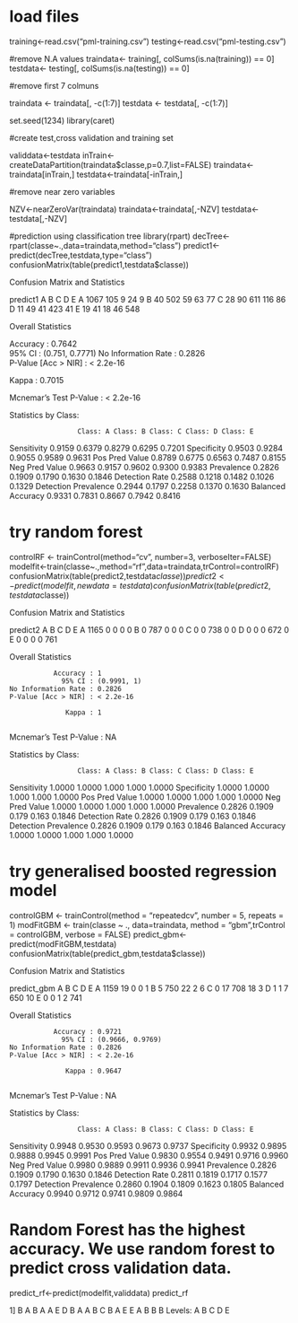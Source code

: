 # load files
training<-read.csv("pml-training.csv")
testing<-read.csv("pml-testing.csv")

#remove N.A values
traindata<- training[, colSums(is.na(training)) == 0]
testdata<- testing[, colSums(is.na(testing)) == 0]

#remove first 7 colmuns 

traindata <- traindata[, -c(1:7)]
testdata <- testdata[, -c(1:7)]

set.seed(1234)
library(caret)


#create test,cross validation and training set

validdata<-testdata
inTrain<-createDataPartition(traindata$classe,p=0.7,list=FALSE)
traindata<-traindata[inTrain,]
testdata<-traindata[-inTrain,]

#remove near zero variables

NZV<-nearZeroVar(traindata)
traindata<-traindata[,-NZV]
testdata<-testdata[,-NZV]

#prediction using classification tree
library(rpart)
decTree<-rpart(classe~.,data=traindata,method="class")
predict1<-predict(decTree,testdata,type="class")
confusionMatrix(table(predict1,testdata$classe))

Confusion Matrix and Statistics


predict1    A    B    C    D    E
A 1067  105    9   24    9
B   40  502   59   63   77
C   28   90  611  116   86
D   11   49   41  423   41
E   19   41   18   46  548

Overall Statistics

Accuracy : 0.7642         
95% CI : (0.751, 0.7771)
No Information Rate : 0.2826         
P-Value [Acc > NIR] : < 2.2e-16      

Kappa : 0.7015         

Mcnemar's Test P-Value : < 2.2e-16      

Statistics by Class:

                     Class: A Class: B Class: C Class: D Class: E
Sensitivity            0.9159   0.6379   0.8279   0.6295   0.7201
Specificity            0.9503   0.9284   0.9055   0.9589   0.9631
Pos Pred Value         0.8789   0.6775   0.6563   0.7487   0.8155
Neg Pred Value         0.9663   0.9157   0.9602   0.9300   0.9383
Prevalence             0.2826   0.1909   0.1790   0.1630   0.1846
Detection Rate         0.2588   0.1218   0.1482   0.1026   0.1329
Detection Prevalence   0.2944   0.1797   0.2258   0.1370   0.1630
Balanced Accuracy      0.9331   0.7831   0.8667   0.7942   0.8416

# try random forest

controlRF <- trainControl(method="cv", number=3, verboseIter=FALSE)
modelfit<-train(classe~.,method="rf",data=traindata,trControl=controlRF)
confusionMatrix(table(predict2,testdata$classe))
predict2<-predict(modelfit,newdata=testdata)
confusionMatrix(table(predict2,testdata$classe))

Confusion Matrix and Statistics

        
predict2    A    B    C    D    E
       A 1165    0    0    0    0
       B    0  787    0    0    0
       C    0    0  738    0    0
       D    0    0    0  672    0
       E    0    0    0    0  761

Overall Statistics
                                     
               Accuracy : 1          
                 95% CI : (0.9991, 1)
    No Information Rate : 0.2826     
    P-Value [Acc > NIR] : < 2.2e-16  
                                     
                  Kappa : 1          
                                     
 Mcnemar's Test P-Value : NA         

Statistics by Class:

                     Class: A Class: B Class: C Class: D Class: E
Sensitivity            1.0000   1.0000    1.000    1.000   1.0000
Specificity            1.0000   1.0000    1.000    1.000   1.0000
Pos Pred Value         1.0000   1.0000    1.000    1.000   1.0000
Neg Pred Value         1.0000   1.0000    1.000    1.000   1.0000
Prevalence             0.2826   0.1909    0.179    0.163   0.1846
Detection Rate         0.2826   0.1909    0.179    0.163   0.1846
Detection Prevalence   0.2826   0.1909    0.179    0.163   0.1846
Balanced Accuracy      1.0000   1.0000    1.000    1.000   1.0000


# try generalised boosted regression model

controlGBM <- trainControl(method = "repeatedcv", number = 5, repeats = 1)
modFitGBM  <- train(classe ~ ., data=traindata, method = "gbm",trControl = controlGBM, verbose = FALSE)
predict_gbm<-predict(modFitGBM,testdata)
confusionMatrix(table(predict_gbm,testdata$classe))

Confusion Matrix and Statistics

           
predict_gbm    A    B    C    D    E
          A 1159   19    0    0    1
          B    5  750   22    2    6
          C    0   17  708   18    3
          D    1    1    7  650   10
          E    0    0    1    2  741

Overall Statistics
                                          
               Accuracy : 0.9721          
                 95% CI : (0.9666, 0.9769)
    No Information Rate : 0.2826          
    P-Value [Acc > NIR] : < 2.2e-16       
                                          
                  Kappa : 0.9647          
                                          
 Mcnemar's Test P-Value : NA              

Statistics by Class:

                     Class: A Class: B Class: C Class: D Class: E
Sensitivity            0.9948   0.9530   0.9593   0.9673   0.9737
Specificity            0.9932   0.9895   0.9888   0.9945   0.9991
Pos Pred Value         0.9830   0.9554   0.9491   0.9716   0.9960
Neg Pred Value         0.9980   0.9889   0.9911   0.9936   0.9941
Prevalence             0.2826   0.1909   0.1790   0.1630   0.1846
Detection Rate         0.2811   0.1819   0.1717   0.1577   0.1797
Detection Prevalence   0.2860   0.1904   0.1809   0.1623   0.1805
Balanced Accuracy      0.9940   0.9712   0.9741   0.9809   0.9864


# Random Forest has the highest accuracy. We use random forest to predict cross validation data.

predict_rf<-predict(modelfit,validdata)
predict_rf

1] B A B A A E D B A A B C B A E E A B B B
Levels: A B C D E


















